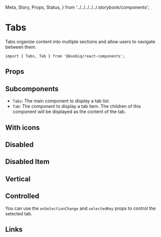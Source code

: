   Meta,
  Story,
  Props,
  Status,
} from '../../../../../.storybook/components';


<Meta of={Stories} />

# Tabs

<Status variant="experimental" />

Tabs organize content into multiple sections and allow users to navigate between them.

```tsx
import { Tabs, Tab } from '@koobiq/react-components';
```

<Story of={Stories.Base} />

## Props

<Props />

## Subcomponents

- `Tabs`: The main component to display a tab list.
- `Tab`: The component to display a tab item. The children of this component will be displayed as the content of the tab.

## With icons

<Story of={Stories.WithIcons} />

## Disabled

<Story of={Stories.Disabled} />

## Disabled Item

<Story of={Stories.DisabledItem} />

## Vertical

<Story of={Stories.Vertical} />

## Controlled

You can use the `onSelectionChange` and `selectedKey` props to control the selected tab.

<Story of={Stories.Controlled} />

## Links

<Story of={Stories.Links} />
